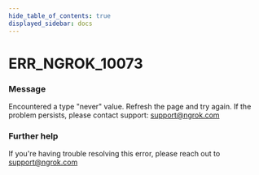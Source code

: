 ```yaml
---
hide_table_of_contents: true
displayed_sidebar: docs
---
```



# ERR_NGROK_10073

### Message

Encountered a type "never" value. Refresh the page and try again. If the problem persists, please contact support: support@ngrok.com

<ErrorDetails error="err_ngrok_10073" />

### Further help

If you're having trouble resolving this error, please reach out to [support@ngrok.com](mailto:support@ngrok.com?subject=Help%20with%20ERR_NGROK_10073)
